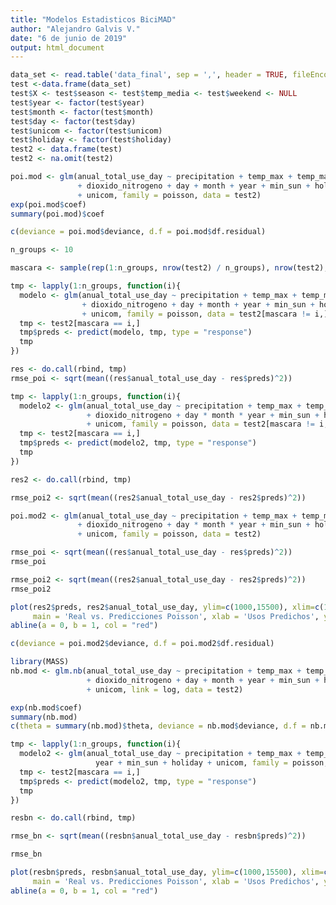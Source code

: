 ```yaml
---
title: "Modelos Estadisticos BiciMAD"
author: "Alejandro Galvis V."
date: "6 de junio de 2019"
output: html_document
---
```


```r

data_set <- read.table('data_final', sep = ',', header = TRUE, fileEncoding = 'UTF8')
test <-data.frame(data_set)
test$X <- test$season <- test$temp_media <- test$weekend <- NULL
test$year <- factor(test$year)
test$month <- factor(test$month)
test$day <- factor(test$day)
test$unicom <- factor(test$unicom)
test$holiday <- factor(test$holiday)
test2 <- data.frame(test)
test2 <- na.omit(test2)
```

```r
poi.mod <- glm(anual_total_use_day ~ precipitation + temp_max + temp_max2 + temp_min 
               + dioxido_nitrogeno + day + month + year + min_sun + holiday 
               + unicom, family = poisson, data = test2)
exp(poi.mod$coef)
summary(poi.mod)$coef
```

```r
c(deviance = poi.mod$deviance, d.f = poi.mod$df.residual)
```

```r
n_groups <- 10

mascara <- sample(rep(1:n_groups, nrow(test2) / n_groups), nrow(test2), replace = TRUE)

tmp <- lapply(1:n_groups, function(i){
  modelo <- glm(anual_total_use_day ~ precipitation + temp_max + temp_max2 + temp_min 
                + dioxido_nitrogeno + day + month + year + min_sun + holiday 
                + unicom, family = poisson, data = test2[mascara != i,])
  tmp <- test2[mascara == i,]
  tmp$preds <- predict(modelo, tmp, type = "response")
  tmp
})

res <- do.call(rbind, tmp)
rmse_poi <- sqrt(mean((res$anual_total_use_day - res$preds)^2))

tmp <- lapply(1:n_groups, function(i){
  modelo2 <- glm(anual_total_use_day ~ precipitation + temp_max + temp_max2 + temp_min 
                 + dioxido_nitrogeno + day * month * year + min_sun + holiday 
                 + unicom, family = poisson, data = test2[mascara != i,])
  tmp <- test2[mascara == i,]
  tmp$preds <- predict(modelo2, tmp, type = "response")
  tmp
})

res2 <- do.call(rbind, tmp)

rmse_poi2 <- sqrt(mean((res2$anual_total_use_day - res2$preds)^2))
```

```r
poi.mod2 <- glm(anual_total_use_day ~ precipitation + temp_max + temp_max2 + temp_min 
               + dioxido_nitrogeno + day * month * year + min_sun + holiday 
               + unicom, family = poisson, data = test2)
```



```r
rmse_poi <- sqrt(mean((res$anual_total_use_day - res$preds)^2))
rmse_poi

rmse_poi2 <- sqrt(mean((res2$anual_total_use_day - res2$preds)^2))
rmse_poi2

plot(res2$preds, res2$anual_total_use_day, ylim=c(1000,15500), xlim=c(1000,15500), 
     main = 'Real vs. Predicciones Poisson', xlab = 'Usos Predichos', ylab = 'Usos Reales')
abline(a = 0, b = 1, col = "red")
```

```r
c(deviance = poi.mod2$deviance, d.f = poi.mod2$df.residual)
```

```r
library(MASS)
nb.mod <- glm.nb(anual_total_use_day ~ precipitation + temp_max + temp_max2 + temp_min 
                 + dioxido_nitrogeno + day + month + year + min_sun + holiday 
                 + unicom, link = log, data = test2)

exp(nb.mod$coef)
summary(nb.mod)
c(theta = summary(nb.mod)$theta, deviance = nb.mod$deviance, d.f = nb.mod$df.residual)
```

```r
tmp <- lapply(1:n_groups, function(i){
  modelo2 <- glm(anual_total_use_day ~ precipitation + temp_max + temp_max2 + day * month * 
                   year + min_sun + holiday + unicom, family = poisson, data = test2[mascara != i,])
  tmp <- test2[mascara == i,]
  tmp$preds <- predict(modelo2, tmp, type = "response")
  tmp
})

resbn <- do.call(rbind, tmp)

rmse_bn <- sqrt(mean((resbn$anual_total_use_day - resbn$preds)^2))
```

```r
rmse_bn

plot(resbn$preds, resbn$anual_total_use_day, ylim=c(1000,15500), xlim=c(1000,15500), 
     main = 'Real vs. Predicciones Poisson', xlab = 'Usos Predichos', ylab = 'Usos Reales')
abline(a = 0, b = 1, col = "red")
```
